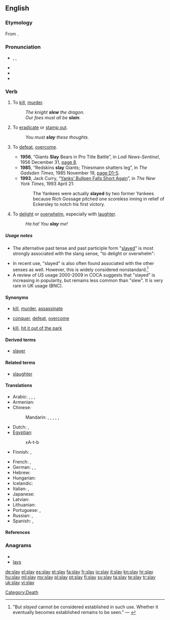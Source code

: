 ==English==

===Etymology===
From {{etyl|ang}} {{term|slean|slēan|lang=ang}}.

===Pronunciation===
* {{enPR|slā}}, {{IPA|/sleɪ/}}, {{SAMPA|/sleI/}}
* {{audio|En-us-slay.ogg|Audio (US)}}
* {{rhymes|eɪ}}
* {{homophones|sleigh|sley}}

===Verb===
{{en-verb|slays|slaying|'''[[slew]]''' or '''[[slayed]]'''|'''[[slain]]''' or '''[[slayed]]'''}}

# {{context|now|_|literary}} To [[kill]], [[murder]].
#: ''The knight '''slew''' the dragon.''
#: ''Our foes must all be '''slain'''.''
# {{literary}} To [[eradicate]] or [[stamp out]].
#: ''You must '''slay''' these thoughts.''
# {{by extension|colloquial}} To [[defeat]], [[overcome]].
#* '''1956''', “Giants '''Slay''' Bears in Pro Title Battle”, in ''Lodi News-Sentinel'', 1956 December 31, [http://news.google.com/newspapers?id=WSMzAAAAIBAJ&pg=5705,7365754&dq=slay page 8].
#* '''1985''', “Redskins '''slay''' Giants; Thiesmann shatters leg”, in ''The Gadsden Times'', 1985 November 19, [http://news.google.com/newspapers?id=2cIfAAAAIBAJ&pg=2781,3776224&dq=slay page D1-5].
#* '''1993''', Jack Curry, “[http://www.nytimes.com/1993/04/21/sports/baseball-yanks-bullpen-falls-short-again.html Yanks’ Bullpen Falls Short Again]”, in ''The New York Times'', 1993 April 21:
#*: The Yankees were actually '''slayed''' by two former Yankees because Rich Gossage pitched one scoreless inning in relief of Eckersley to notch his first victory.
# {{slang}} To [[delight]] or [[overwhelm]], especially with [[laughter]].
#: ''Ha ha!  You '''slay''' me!''

=====Usage notes=====
* The alternative past tense and past participle form "[[slayed]]" is most strongly associated with the slang sense, "to delight or overwhelm":
*: {{quote-book|i2=*::|1929|Harry Charles Witwer|Yes Man's Land|url=http://books.google.com/books?id=3K1EAAAAIAAJ|page=254
|passage="Cutey, you '''slayed''' me !" grins Jackie, working fast. "I guess that's what made the rest of 'em look so bad — you was so good!"}}
* In recent use, "slayed" is also often found associated with the other senses as well.  However, this is widely considered nonstandard.<ref>"But ''slayed'' cannot be considered established in such use.  Whether it eventually becomes established remains to be seen." — {{reference-book|title=Merriam-Webster's Dictionary of English Usage|url=http://books.google.com/books?id=2yJusP0vrdgC&pg=PA853&dq=%2Bslayed|id=ISBN 0877791325|author=Merriam-Webster Publishing Co.|pages=853|chapter=slay|year=1994}}</ref>
* A review of US usage 2000-2009 in COCA suggests that "slayed" is increasing in popularity, but remains less common than "slew". It is very rare in UK usage (BNC).

====Synonyms====
* {{sense|to kill, murder}} [[kill]], [[murder]], [[assassinate]]
* {{sense|to defeat, overcome}} [[conquer]], [[defeat]], [[overcome]]
* {{sense|to overwhelm or delight}} [[kill]], [[hit it out of the park]]

====Derived terms====
* [[slayer]]

====Related terms====
* [[slaughter]]

====Translations====
{{trans-top|to kill, murder}}
* Arabic: {{t-|ar|ذبح|tr=dhabaHa}},  {{t|ar|فطس|tr=faTTasa}},  {{t|ar|أزهق|alt=أَزهق|tr='azhaqa}},  {{t+|ar|قتل|tr=qatala}}
* Armenian: {{t-|hy|սպանել|tr=spanel}}
* Chinese:
*: Mandarin: {{t-|cmn|殺|sc=Hani}},  {{t-|cmn|杀|tr=shā|sc=Hani}}, {{t-|cmn|謀殺|sc=Hani}},  {{t-|cmn|谋杀|tr=móushā|sc=Hani}},  {{t|cmn|殘殺|sc=Hani}},  {{t|cmn|残杀|tr=cánshā|sc=Hani}}
* Dutch: {{t+|nl|doden}}, {{t+|nl|vermoorden}}
* [[Egyptian]]: {{tø|egy|ḫȝtb|alt=ḫtb|sc=Egyp}}
*: <hiero>xA-t-b</hiero>
* Finnish: {{t+|fi|tappaa}}, {{t+|fi|surmata}}
{{trans-mid}}
* French: {{t+|fr|tuer}}, {{t+|fr|assassiner}}
* German: {{t+|de|töten}},  {{t+|de|umbringen}},  {{t+|de|ermorden}}
* Hebrew: {{t+|he|רצח|tr=ratzákh}}
* Hungarian: {{t+|hu|öl}}
* Icelandic: {{t+|is|bana}}
* Italian: {{t+|it|uccidere}}, {{t-|it|assassinare}}
* Japanese: {{t+|ja|殺す|tr=korosu}}
* Latvian: {{t|lv|kaut}}
* Lithuanian: {{t|lt|nužudyti}}
* Portuguese: {{t+|pt|matar}}, {{t+|pt|assassinar}}
* Russian: {{qualifier|perfective}} {{t+|ru|убить|tr=ubít’}},  {{qualifier|imperfective}} {{t+|ru|убивать|tr=ubivát’}}
* Spanish: {{t+|es|matar}}, {{t+|es|asesinar}}
{{trans-bottom}}

====References====
<references/>

===Anagrams===
* {{alphagram|alsy}}
* [[lays#English|lays]]

[[Category:Death]]

[[de:slay]]
[[el:slay]]
[[es:slay]]
[[et:slay]]
[[fa:slay]]
[[fr:slay]]
[[io:slay]]
[[it:slay]]
[[kn:slay]]
[[hr:slay]]
[[hu:slay]]
[[ml:slay]]
[[my:slay]]
[[pl:slay]]
[[pt:slay]]
[[fi:slay]]
[[sv:slay]]
[[ta:slay]]
[[te:slay]]
[[tr:slay]]
[[uk:slay]]
[[vi:slay]]